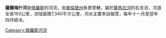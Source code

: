 '''薩爾梅什河'''是[[俄羅斯|俄羅斯]]的河流，由[[奧倫堡州|奧倫堡州]]負責管轄，屬於[[薩馬拉河|薩馬拉河]]的右支流，河道全長193公里，流域面積7,340平方公里，河水主要來自融雪，每年十一月至翌年四月結冰。

{{Russia-geo-stub}}
[[Category:俄羅斯河流|Category:俄羅斯河流]]